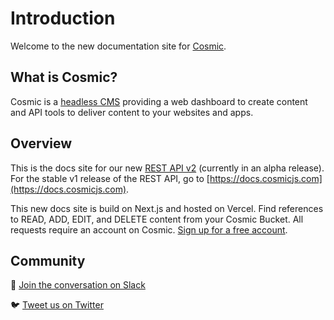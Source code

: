 # Introduction

Welcome to the new documentation site for [Cosmic](https://www.cosmicjs.com).

## What is Cosmic?

Cosmic is a [headless CMS](https://www.cosmicjs.com/headless-cms) providing a web dashboard to create content and API tools to deliver content to your websites and apps.

## Overview

This is the docs site for our new [REST API v2](/cosmic-api/getting-started/introduction) (currently in an alpha release). For the stable v1 release of the REST API, go to [https://docs.cosmicjs.com](https://docs.cosmicjs.com).

This new docs site is build on Next.js and hosted on Vercel. Find references to READ, ADD, EDIT, and DELETE content from your Cosmic Bucket. All requests require an account on Cosmic. [Sign up for a free account](https://app.cosmicjs.com/signup).

## Community

💬 [Join the conversation on Slack](https://cosmicslack.herokuapp.com/)

🐦 [Tweet us on Twitter](https://twitter.com/cosmicjs)

